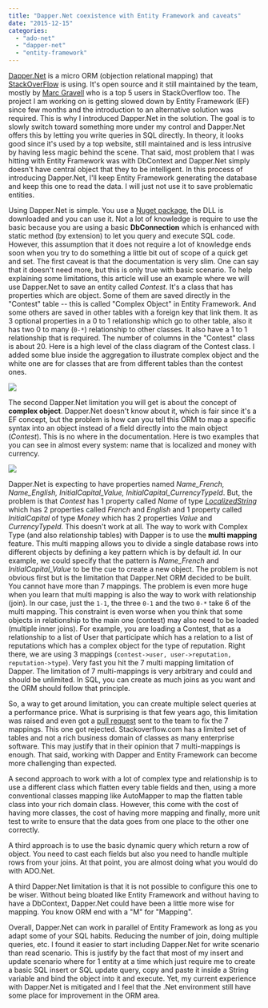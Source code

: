 ```yaml
---
title: "Dapper.Net coexistence with Entity Framework and caveats"
date: "2015-12-15"
categories: 
  - "ado-net"
  - "dapper-net"
  - "entity-framework"
---
```


[Dapper.Net](https://github.com/StackExchange/dapper-dot-net) is a micro ORM (objection relational mapping) that [StackOverFlow](http://stackoverflow.com) is using. It's open source and it still maintained by the team, mostly by [Marc Gravell](http://stackoverflow.com/users/23354/marc-gravell) who is a top 5 users in StackOverflow too. The project I am working on is getting slowed down by Entity Framework (EF) since few months and the introduction to an alternative solution was required. This is why I introduced Dapper.Net in the solution. The goal is to slowly switch toward something more under my control and Dapper.Net offers this by letting you write queries in SQL directly. In theory, it looks good since it's used by a top website, still maintained and is less intrusive by having less magic behind the scene. That said, most problem that I was hitting with Entity Framework was with DbContext and Dapper.Net simply doesn't have central object that they to be intelligent. In this process of introducing Dapper.Net, I'll keep Entity Framework generating the database and keep this one to read the data. I will just not use it to save problematic entities.

Using Dapper.Net is simple. You use a [Nuget package](https://www.nuget.org/packages/Dapper), the DLL is downloaded and you can use it. Not a lot of knowledge is require to use the basic because you are using a basic **DbConnection** which is enhanced with static method (by extension) to let you query and execute SQL code. However, this assumption that it does not require a lot of knowledge ends soon when you try to do something a little bit out of scope of a quick get and set. The first caveat is that the documentation is very slim. One can say that it doesn't need more, but this is only true with basic scenario. To help explaining some limitations, this article will use an example where we will use Dapper.Net to save an entity called _Contest_. It's a class that has properties which are object. Some of them are saved directly in the "Contest" table -- this is called "Complex Object" in Entity Framework. And some others are saved in other tables with a foreign key that link them. It as 3 optional properties in a 0 to 1 relationship which go to other table, also it has two 0 to many (`0-*`) relationship to other classes. It also have a 1 to 1 relationship that is required. The number of columns in the "Contest" class is about 20. Here is a high level of the class diagram of the Contest class. I added some blue inside the aggregation to illustrate complex object and the white one are for classes that are from different tables than the contest ones.

![](images/2015-11-23-09.08.57-1024x768.jpg)

The second Dapper.Net limitation you will get is about the concept of **complex object**. Dapper.Net doesn't know about it, which is fair since it's a EF concept, but the problem is how can you tell this ORM to map a specific syntax into an object instead of a field directly into the main object (_Contest_). This is no where in the documentation. Here is two examples that you can see in almost every system: name that is localized and money with currency.

![](images/ComplexObjectDapper.png)

Dapper.Net is expecting to have properties named _Name_French, Name_English, InitialCapital_Value, InitialCapital_CurrencyTypeId_. But, the problem is that _Contest_ has 1 property called _Name_ of type _[LocalizedString](./how-to-have-localized-string-with-mvc-and-entity-framework)_ which has 2 properties called _French_ and _English_ and 1 property called _InitialCapital_ of type _Money_ which has 2 properties _Value_ and _CurrencyTypeId_. This doesn't work at all. The way to work with Complex Type (and also relationship tables) with Dapper is to use the **multi mapping** feature. This multi mapping allows you to divide a single database rows into different objects by defining a key pattern which is by default _id_. In our example, we could specify that the pattern is _Name_French_ and _InitialCapital_Value_ to be the cue to create a new object. The problem is not obvious first but is the limitation that Dapper.Net ORM decided to be built. You cannot have more than 7 mappings. The problem is even more huge when you learn that multi mapping is also the way to work with relationship (join). In our case, just the `1-1`, the three `0-1` and the two `0-*` take 6 of the multi mapping. This constraint is even worse when you think that some objects in relationship to the main one (contest) may also need to be loaded (multiple inner joins). For example, you are loading a Contest, that as a relationship to a list of User that participate which has a relation to a list of reputations which has a complex object for the type of reputation. Right there, we are using 3 mappings (`contest->user, user->reputation, reputation->type`). Very fast you hit the 7 multi mapping limitation of Dapper. The limitation of 7 multi-mappings is very arbitrary and could and should be unlimited. In SQL, you can create as much joins as you want and the ORM should follow that principle.

So, a way to get around limitation, you can create multiple select queries at a performance price. What is surprising is that few years ago, this limitation was raised and even got a [pull request](https://github.com/StackExchange/dapper-dot-net/pull/44) sent to the team to fix the 7 mappings. This one got rejected. Stackoverflow.com has a limited set of tables and not a rich business domain of classes as many enterprise software. This may justify that in their opinion that 7 multi-mappings is enough. That said, working with Dapper and Entity Framework can become more challenging than expected.

A second approach to work with a lot of complex type and relationship is to use a different class which flatten every table fields and then, using a more conventional classes mapping like AutoMapper to map the flatten table class into your rich domain class. However, this come with the cost of having more classes, the cost of having more mapping and finally, more unit test to write to ensure that the data goes from one place to the other one correctly.

A third approach is to use the basic dynamic query which return a row of object. You need to cast each fields but also you need to handle multiple rows from your joins. At that point, you are almost doing what you would do with ADO.Net.

A third Dapper.Net limitation is that it is not possible to configure this one to be wiser. Without being bloated like Entity Framework and without having to have a DbContext, Dapper.Net could have been a little more wise for mapping. You know ORM end with a "M" for "Mapping".

Overall, Dapper.Net can work in parallel of Entity Framework as long as you adapt some of your SQL habits. Reducing the number of join, doing multiple queries, etc. I found it easier to start including Dapper.Net for write scenario than read scenario. This is justify by the fact that most of my insert and update scenario where for 1 entity at a time which just require me to create a basic SQL insert or SQL update query, copy and paste it inside a String variable and bind the object into it and execute. Yet, my current experience with Dapper.Net is mitigated and I feel that the .Net environment still have some place for improvement in the ORM area.
